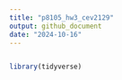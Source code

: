 ```yaml
---
title: "p8105_hw3_cev2129"
output: github_document
date: "2024-10-16"
---
```


```r

```

```r
library(tidyverse)
```

